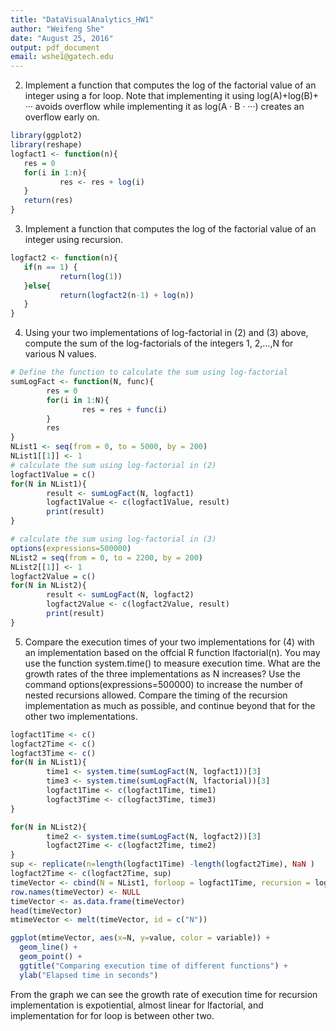 ```yaml
---
title: "DataVisualAnalytics_HW1"
author: "Weifeng She"
date: "August 25, 2016"
output: pdf_document
email: wshe1@gatech.edu
---
```


2. Implement a function that computes the log of the factorial value of an
integer using a for loop. Note that implementing it using log(A)+log(B)+
··· avoids overflow while implementing it as log(A · B · ···) creates an
overflow early on.
```r
library(ggplot2)
library(reshape)
logfact1 <- function(n){
   res = 0
   for(i in 1:n){
           res <- res + log(i)
   }
   return(res)
}
```
3. Implement a function that computes the log of the factorial value of an
integer using recursion.

```r
logfact2 <- function(n){
   if(n == 1) {
           return(log(1))
   }else{
           return(logfact2(n-1) + log(n))
   }
}

```
4. Using your two implementations of log-factorial in (2) and (3) above, compute
the sum of the log-factorials of the integers 1, 2,...,N for various N
values.
```r
# Define the function to calculate the sum using log-factorial
sumLogFact <- function(N, func){
        res = 0
        for(i in 1:N){
                res = res + func(i)
        }
        res
}
NList1 <- seq(from = 0, to = 5000, by = 200)
NList1[[1]] <- 1
# calculate the sum using log-factorial in (2) 
logfact1Value = c()
for(N in NList1){
        result <- sumLogFact(N, logfact1)
        logfact1Value <- c(logfact1Value, result)
        print(result)
}

# calculate the sum using log-factorial in (3) 
options(expressions=500000)
NList2 = seq(from = 0, to = 2200, by = 200)
NList2[[1]] <- 1
logfact2Value = c()
for(N in NList2){
        result <- sumLogFact(N, logfact2)
        logfact2Value <- c(logfact2Value, result)
        print(result)
}

```
5. Compare the execution times of your two implementations for (4) with an
implementation based on the offcial R function lfactorial(n). You
may use the function system.time() to measure execution time. What
are the growth rates of the three implementations as N increases? Use the
command options(expressions=500000) to increase the number of
nested recursions allowed. Compare the timing of the recursion implementation
as much as possible, and continue beyond that for the other two
implementations.
```r
logfact1Time <- c()
logfact2Time <- c()
logfact3Time <- c()
for(N in NList1){
        time1 <- system.time(sumLogFact(N, logfact1))[3]
        time3 <- system.time(sumLogFact(N, lfactorial))[3]
        logfact1Time <- c(logfact1Time, time1)
        logfact3Time <- c(logfact3Time, time3)
}

for(N in NList2){
        time2 <- system.time(sumLogFact(N, logfact2))[3]
        logfact2Time <- c(logfact2Time, time2)
}
sup <- replicate(n=length(logfact1Time) -length(logfact2Time), NaN )
logfact2Time <- c(logfact2Time, sup)
timeVector <- cbind(N = NList1, forloop = logfact1Time, recursion = logfact2Time, lfactorial = logfact3Time)
row.names(timeVector) <- NULL
timeVector <- as.data.frame(timeVector)
head(timeVector)
mtimeVector <- melt(timeVector, id = c("N"))

ggplot(mtimeVector, aes(x=N, y=value, color = variable)) + 
  geom_line() +
  geom_point() + 
  ggtitle("Comparing execution time of different functions") +
  ylab("Elapsed time in seconds")

```


From the graph we can see the growth rate of execution time for recursion implementation is expotiential, almost linear for lfactorial, and implementation for for loop is between other two. 


